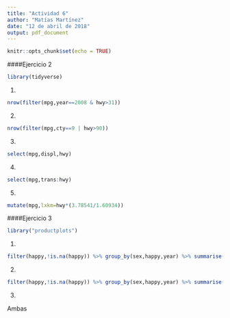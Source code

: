 ```yaml
---
title: "Actividad 6"
author: "Matías Martínez"
date: "12 de abril de 2018"
output: pdf_document
---
```


```r
knitr::opts_chunk$set(echo = TRUE)
```



####Ejercicio 2

```r
library(tidyverse)
```

1. 
```r
nrow(filter(mpg,year==2008 & hwy>31))

```

2.
```r
nrow(filter(mpg,cty==9 | hwy>90))
```

3.
```r
select(mpg,displ,hwy)
```

4.
```r
select(mpg,trans:hwy)
```

5.
```r
mutate(mpg,lxkm=hwy*(3.78541/1.60934))
```



####Ejercicio 3


```r
library("productplots")
```

1.

```r
filter(happy,!is.na(happy)) %>% group_by(sex,happy,year) %>% summarise(cont=n()) %>%arrange(year) %>% group_by(year) %>% mutate(porcent=(cont/sum(cont)*100))
```

2.
```r
filter(happy,!is.na(happy)) %>% group_by(sex,happy,year) %>% summarise(cont=n()) %>%arrange(year) %>% group_by(year) %>% mutate(porcent=(cont/sum(cont)*100)) %>% ggplot(aes(x=year,y=porcent,colour=happy))+geom_line()+labs(x="Año",y="Porcentaje",title="Gráfico de dispersión: Porcentaje niveles de felicidad")+facet_wrap(~sex)+theme_bw()
```

3.

Ambas 


